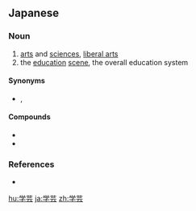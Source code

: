 ==Japanese==
{{ja-kanjitab|がく|げい|yomi=on}}

===Noun===
{{ja-noun|がくげい}}

# [[arts]] and [[science]]s, [[liberal arts]]
# the [[education]] [[scene]], the overall education system

====Synonyms====
* {{sense|arts and sciences}} {{ja-r|学問|がくもん}}, {{ja-r|芸術|げいじゅつ}}

====Compounds====
* {{ja-r|学芸員|がくげい.いん}}
* {{ja-r|学芸会|がくげいかい}}

===References===
* {{R:Shogakukan}}

[[hu:学芸]]
[[ja:学芸]]
[[zh:学芸]]